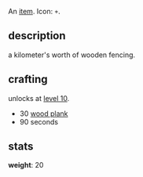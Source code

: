An [[items|item]]. Icon: <code><nowiki>+</nowiki></code>.

== description ==

a kilometer's worth of wooden fencing.

== crafting ==

unlocks at [[level 10]].

* 30 [[wood plank]]
* 90 seconds

== stats ==

'''weight''': 20